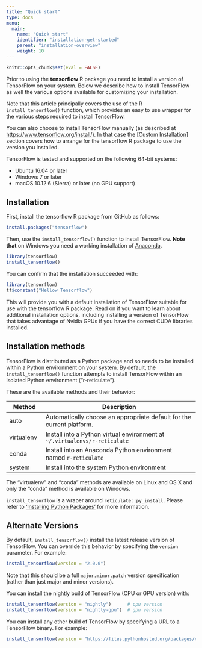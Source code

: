 ```yaml
---
title: "Quick start"
type: docs
menu:
  main:
    name: "Quick start"
    identifier: "installation-get-started"
    parent: "installation-overview"
    weight: 10
---
```


```r
knitr::opts_chunk$set(eval = FALSE)
```

Prior to using the **tensorflow** R package you need to install a version of TensorFlow 
on your system. Below we describe how to install TensorFlow as well the various 
options available for customizing your installation. 

Note that this article principally covers the use of the R `install_tensorflow()` function, 
which provides an easy to use wrapper for the various steps required to install 
TensorFlow.

You can also choose to install TensorFlow manually (as described at <https://www.tensorflow.org/install/>). In that case the [Custom Installation] section 
covers how to arrange for the tensorflow R package to use the version you installed.

TensorFlow is tested and supported on the following 64-bit systems:

- Ubuntu 16.04 or later
- Windows 7 or later
- macOS 10.12.6 (Sierra) or later (no GPU support)

## Installation

First, install the tensorflow R package from GitHub as follows:

```r
install.packages("tensorflow")
```

Then, use the `install_tensorflow()` function to install TensorFlow. **Note that** on Windows you need a working installation of [Anaconda](https://www.anaconda.com/distribution/).

```r
library(tensorflow)
install_tensorflow()
```

You can confirm that the installation succeeded with:

```r
library(tensorflow)
tf$constant("Hellow Tensorflow")
```

This will provide you with a default installation of TensorFlow suitable for use 
with the tensorflow R package. Read on if you want to learn about additional installation options, including installing a version of TensorFlow that takes advantage of Nvidia GPUs if you have the correct CUDA libraries installed.

## Installation methods

TensorFlow is distributed as a Python package and so needs to be installed within a Python environment on your system. By default, the `install_tensorflow()` function attempts to install TensorFlow within an isolated Python environment ("r-reticulate").

These are the available methods and their behavior:

| Method  | Description  |
|--------------|----------------------------------------------------------|
| auto  | Automatically choose an appropriate default for the current platform. |
| virtualenv  | Install into a Python virtual environment at `~/.virtualenvs/r-reticulate` |
| conda  | Install into an Anaconda Python environment named `r-reticulate` |
| system  | Install into the system Python environment  |

The "virtualenv" and "conda" methods are available on Linux and OS X and only the "conda" method is available on Windows. 

`install_tensorflow` is a wraper around `reticulate::py_install`. Please refer to ['Installing Python Packages'](https://rstudio.github.io/reticulate/articles/python_packages.html) for more information.

## Alternate Versions

By default, `install_tensorflow()` install the latest release version of TensorFlow. You can override this behavior by specifying the `version` parameter. For example:

```r
install_tensorflow(version = "2.0.0")
```

Note that this should be a full `major.minor.patch` version specification (rather than just major and minor versions).

You can install the nightly build of TensorFlow (CPU or GPU version) with:

```r
install_tensorflow(version = "nightly")      # cpu version
install_tensorflow(version = "nightly-gpu")  # gpu version
```

You can install any other build of TensorFlow by specifying a URL to a TensorFlow binary. For example:

```r
install_tensorflow(version = "https://files.pythonhosted.org/packages/c2/c1/a035e377cf5a5b90eff27f096448fa5c5a90cbcf13b7eb0673df888f2c2d/tf_nightly-1.12.0.dev20180918-cp36-cp36m-manylinux1_x86_64.whl")
```

  